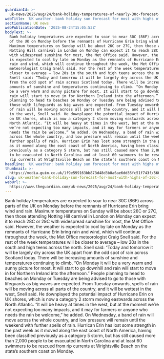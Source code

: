 ```yaml
---
guardianId: >-
  uk-news/2025/aug/24/bank-holiday-temperatures-of-nearly-30c-forecast-met-office
webTitle: 'UK weather: bank holiday sun forecast for most with highs of 30C in places'
sectionName: UK news
webPublicationDate: '2025-08-24T15:05:53Z'
bodyText: >-
  Bank holiday temperatures are expected to soar to near 30C (86F) across parts
  of the UK on Monday before the remnants of Hurricane Erin bring wind and rain.
  Maximum temperatures on Sunday will be about 26C or 27C, then those attending
  Notting Hill carnival in London on Monday can expect it to reach 28C or 29C
  with widespread sunshine for most, the Met Office said. However, the weather
  is expected to cool by late on Monday as the remnants of Hurricane Erin bring
  rain and wind, which will continue throughout the week, the Met Office
  meteorologist Craig Snell said. For the rest of the week temperatures will be
  closer to average – low 20s in the south and high teens across the north.
  Snell said: “Today and tomorrow it will be largely dry across the UK apart
  from the odd spot of rain across Scotland today. There will be increasing
  amounts of sunshine and temperatures continuing to climb. “On Monday it will
  be a very warm and sunny picture for most. It will start to go downhill and
  rain will start to move in for Northern Ireland into the afternoon.” People
  planning to head to beaches on Monday or Tuesday are being advised to go to
  those with lifeguards as big waves are expected. From Tuesday onwards, spells
  of rain will be moving across all parts of the country, and it will be wettest
  in the west, Snell said. He downplayed the potential impact of Hurricane Erin
  on UK shores, which is now a category 2 storm moving eastwards across the
  North Atlantic. “It will be heavy at times in the west, but at the moment
  we’re not expecting too many impacts, and it may for farmers or anyone who
  needs the rain be welcome,” he added. On Wednesday, a band of rain will move
  across the whole country, and low pressure will remain until the weekend with
  further spells of rain. Hurrican Erin has lost some strength in the past week
  as it moved along the east coast of North America, having been classified
  previously as a category 5 storm, but has still caused more than 2,000 people
  to be evacuated in North Carolina and at least 60 swimmers to be rescued from
  rip currents at Wrightsville Beach on the state’s southern coast on Monday.
headline: 'UK weather: bank holiday sun forecast for most with highs of 30C in places'
thumbnail: >-
  https://media.guim.co.uk/1f9e599163bb873d48d3b0a6ae6dd35fc51f743f/560_0_5600_4480/500.jpg
slug: uk-weather-bank-holiday-sun-forecast-for-most-with-highs-of-30c-in-places
webUrl: >-
  https://www.theguardian.com/uk-news/2025/aug/24/bank-holiday-temperatures-of-nearly-30c-forecast-met-office
---
```

Bank holiday temperatures are expected to soar to near 30C (86F) across parts of the UK on Monday before the remnants of Hurricane Erin bring wind and rain. Maximum temperatures on Sunday will be about 26C or 27C, then those attending Notting Hill carnival in London on Monday can expect it to reach 28C or 29C with widespread sunshine for most, the Met Office said. However, the weather is expected to cool by late on Monday as the remnants of Hurricane Erin bring rain and wind, which will continue throughout the week, the Met Office meteorologist Craig Snell said. For the rest of the week temperatures will be closer to average – low 20s in the south and high teens across the north. Snell said: “Today and tomorrow it will be largely dry across the UK apart from the odd spot of rain across Scotland today. There will be increasing amounts of sunshine and temperatures continuing to climb. “On Monday it will be a very warm and sunny picture for most. It will start to go downhill and rain will start to move in for Northern Ireland into the afternoon.” People planning to head to beaches on Monday or Tuesday are being advised to go to those with lifeguards as big waves are expected. From Tuesday onwards, spells of rain will be moving across all parts of the country, and it will be wettest in the west, Snell said. He downplayed the potential impact of Hurricane Erin on UK shores, which is now a category 2 storm moving eastwards across the North Atlantic. “It will be heavy at times in the west, but at the moment we’re not expecting too many impacts, and it may for farmers or anyone who needs the rain be welcome,” he added. On Wednesday, a band of rain will move across the whole country, and low pressure will remain until the weekend with further spells of rain. Hurrican Erin has lost some strength in the past week as it moved along the east coast of North America, having been classified previously as a category 5 storm, but has still caused more than 2,000 people to be evacuated in North Carolina and at least 60 swimmers to be rescued from rip currents at Wrightsville Beach on the state’s southern coast on Monday.
